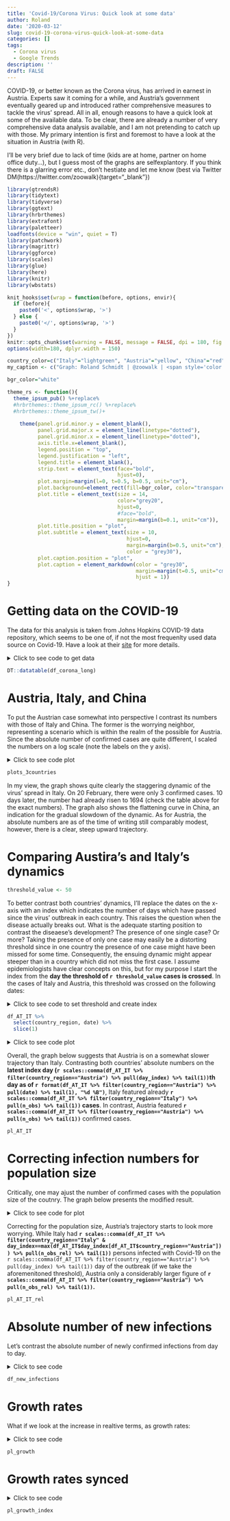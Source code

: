 ```yaml
---
title: 'Covid-19/Corona Virus: Quick look at some data'
author: Roland
date: '2020-03-12'
slug: covid-19-corona-virus-quick-look-at-some-data
categories: []
tags:
  - Corona virus
  - Google Trends
description: ''
draft: FALSE
---
```


COVID-19, or better known as the Corona virus, has arrived in earnest in Austria. Experts saw it coming for a while, and Austria's government eventually geared up and introduced rather comprehensive measures to tackle the virus' spread. All in all, enough reasons to have a quick look at some of the available data. To be clear, there are already a number of very comprehensive data analysis available, and I am not pretending to catch up with those. My primary intention is first and foremost to have a look at the situation in Austria (with R).

I'll be very brief due to lack of time (kids are at home, partner on home office duty...), but I guess most of the graphs are selfexplantory. If you think  there is a glarring error etc., don't hestiate and let me know (best via Twitter DM(https://twitter.com/zoowalk){target="_blank"})

```r
library(gtrendsR)
library(tidytext)
library(tidyverse)
library(ggtext)
library(hrbrthemes)
library(extrafont)
library(paletteer)
loadfonts(device = "win", quiet = T)
library(patchwork)
library(magrittr)
library(ggforce)
library(scales)
library(glue)
library(here)
library(knitr)
library(wbstats)


```


```r
knit_hooks$set(wrap = function(before, options, envir){
  if (before){
    paste0('<', options$wrap, '>')
  } else {
    paste0('</', options$wrap, '>')
  }
})
knitr::opts_chunk$set(warning = FALSE, message = FALSE, dpi = 180, fig.height = 5, fig.width = 7, fig.align = "center")
options(width=180, dplyr.width = 150)

country_color=c("Italy"="lightgreen", "Austria"="yellow", "China"="red")
my_caption <- c("Graph: Roland Schmidt | @zoowalk | <span style='color:black'>**https://werk.statt.codes**</span>")

bgr_color="white"

theme_rs <- function(){
  theme_ipsum_pub() %+replace%
  #hrbrthemes::theme_ipsum_rc() %+replace%
  #hrbrthemes::theme_ipsum_tw()+
  
    theme(panel.grid.minor.y = element_blank(),
          panel.grid.major.x = element_line(linetype="dotted"),
          panel.grid.minor.x = element_line(linetype="dotted"),
          axis.title.x=element_blank(),
          legend.position = "top",
          legend.justification = "left",
          legend.title = element_blank(),
          strip.text = element_text(face="bold", 
                                    hjust=0),
          plot.margin=margin(l=0, t=0.5, b=0.5, unit="cm"),
          plot.background=element_rect(fill=bgr_color, color="transparent"),
          plot.title = element_text(size = 14, 
                                    color="grey20",
                                    hjust=0,
                                    #face="bold", 
                                    margin=margin(b=0.1, unit="cm")),
          plot.title.position = "plot",
          plot.subtitle = element_text(size = 10, 
                                       hjust=0,
                                       margin=margin(b=0.5, unit="cm"),
                                       color = "grey30"),
          plot.caption.position = "plot",
          plot.caption = element_markdown(color = "grey30", 
                                          margin=margin(t=0.5, unit="cm"),
                                          hjust = 1))
}


```

# Getting data on the COVID-19

The data for this analysis is taken from Johns Hopkins COVID-19 data repository, which seems to be one of, if not the most frequenlty used data source on Covid-19. Have a look at their [site](https://coronavirus.jhu.edu/){target="_blank"} for more details.

<details closed> 
<summary>Click to see code to get data</summary>
Get the raw data from the repository with the `readr` package, clean the names with `janitor`; then flip the data into a long format, and summarize to get country totals (as opposed to amounts for subregions). The `datatable` function from the `DT` package quickly produces a searchable html table.


```r
hopkins_link <- "https://raw.githubusercontent.com/CSSEGISandData/COVID-19/master/csse_covid_19_data/csse_covid_19_time_series/time_series_19-covid-Confirmed.csv"

df_corona <- readr::read_csv(hopkins_link) %>% 
  janitor::clean_names()

df_corona_long <- df_corona %>% 
  select(-lat, -long) %>% 
  pivot_longer(cols=-c("province_state", "country_region"),
               names_to = "date",
               values_to = "n_obs") %>% 
  mutate(date=str_remove(date, "x") %>% 
           str_replace_all(., "_", "-") %>% 
           lubridate::mdy(.))  

df_corona_long <- df_corona_long %>% 
  group_by(country_region, date) %>% 
  summarise(n_obs=sum(n_obs, na.rm=T)) %>% 
  ungroup()
```
</details>

```r
DT::datatable(df_corona_long)
```

# Austria, Italy, and China

To put the Austrian case somewhat into perspective I contrast its numbers with those of Italy and China. The former is the worrying neighbor, representing a scenario which is within the realm of the possible for Austria. Since the absolute number of confirmed cases are quite different, I scaled the numbers on a log scale (note the labels on the y axis).

<details closed> 
<summary>Click to see code  plot</summary>
```r
plots_3countries <- df_corona_long %>% 
  filter(str_detect(country_region, "Austria|Italy|China")) %>% 
  ggplot()+
  labs(title="Convid-19: Confirmed cases - Austria, Italy, China",
       subtitle=glue("Case count as of: ", "<span style='color:white'>
                     {format(max(df_corona_long$date), '%A, %d %b %Y')}</span>", 
                       "; ",
                       "Note that <span style='color:white'>y axis is log-transformed </span>.","\n"),
       caption=c("Data: John's Hopkins  COVID-19 Data Repository (github.com/CSSEGISandData/COVID-19)",
                 "\nGraph: Roland Schmidt | @zoowalk | https:://werk.statt.codes"),
       y="number of confirmed cases")+
  geom_line(aes(x=date,
                y=n_obs,
                color=country_region),
            size=1)+
  geom_text(data=. %>% filter(date==max(df_corona_long$date)),
            aes(x=date,
                y=n_obs*1.7,
                label=paste(country_region, 
                            scales::comma(n_obs)),
                color=country_region,
                hjust=1))+
  scale_x_date(breaks=scales::date_breaks(width="1 month"),
               labels = scales::label_date_short(),
               expand=expansion(mult=c(0, 0.05)))+
  scale_y_log10(labels=scales::label_comma())+
  scale_color_manual(values=country_color)+
  theme_ft_rc()+
  theme(legend.position="none",
        plot.caption = element_text(hjust=c(0, 0)),
        panel.grid.minor.y = element_blank(),
        plot.subtitle = element_markdown(),
        axis.title.x = element_blank())
```
</details>
```r
plots_3countries
```

In my view, the graph shows quite clearly the staggering dynamic of the virus' spread in Italy. On 20 February, there were only 3 confirmed cases. 10 days later, the number had already risen to 1694 (check the table above for the exact numbers). The graph also shows the flattening curve in China, an indication for the gradual slowdown of the dynamic. As for Austria, the absolute numbers are as of the time of writing still comparably modest, however, there is a clear, steep upward trajectory. 

# Comparing Austira's and Italy's dynamics

```r
threshold_value <- 50
```

To better contrast both countries' dynamics, I'll replace the dates on the x-axis with an index which indicates the number of days which have passed since the virus' outbreak in each country. This raises the question when the disease actually breaks out. What is the adequate starting position to contrast the diseaese's development? The presence of one single case? Or more? Taking the presence of only one case may easily be a distorting threshold since in one country the presence of one case might have been missed for some time. Consequently, the ensuing dynamic might appear steeper than in a country which did not miss the first case. I assume epidemiologists have clear concepts on this, but for my purpose I start the index from the **day the threshold of `r threshold_value` cases is crossed**. In the cases of Italy and Austria, this threshold was crossed on the following dates:

<details closed> 
<summary>Click to see code to set threshold and create index</summary>
```r

df_AT_IT <- df_corona_long %>% 
  filter(str_detect(country_region, "Austria|Italy")) %>% 
  group_by(country_region, date) %>% 
  summarise(n_obs=sum(n_obs, na.rm=T)) %>% 
  group_by(country_region) %>% 
  arrange(date, .by_group=T) %>% 
  mutate(threshold_indicator=case_when(n_obs>threshold_value ~ 1,
                                TRUE ~ 0)) %>% 
  filter(threshold_indicator>0) %>% 
  mutate(day_index=row_number()) 

```
</details>

```r
df_AT_IT %>% 
  select(country_region, date) %>% 
  slice(1)
```

<details closed> 
<summary>Click to see code  plot</summary>
To overlap the lines for Austria and Italy, we have to replace the dates of the x-axis with a common index. As a starting point for this index, I chose the day when the number of `r threshold_value`  confirmed cases was crossed for the first time. That's what the first code block does. The second block produces the graph.

```r
pl_AT_IT <- df_AT_IT %>% 
  ggplot()+
  geom_vline(xintercept=df_AT_IT %>% 
               filter(country_region=="Austria") %>% 
               pull(day_index) %>% 
               max(),
             color="white")+
  geom_line(aes(x=day_index,
                y=n_obs,
                color=country_region))+
  geom_point(data=. %>% filter(day_index==max(df_AT_IT$day_index[df_AT_IT$country_region=="Austria"])),
              aes(x=day_index,
                  size=2,
                y=n_obs,
                color=country_region))+
  labs(title="Covid-19: Comparing dynamics in Austria and Italy",
       subtitle=glue("Starting <span style='color:white'>from day when threshold of {threshold_value} cases was crossed </span>.
       Data as of <span style='color:white'>{format(max(df_AT_IT$date), '%A, %d %b %Y')}</span>."),
       caption=c("Data: John's Hopkins  COVID-19 Data Repository (github.com/CSSEGISandData/COVID-19)",
                 "\nGraph: Roland Schmidt | @zoowalk | https:://werk.statt.codes"),
       x="# days since more then 10 confirmed cases",
       y="# confirmed cases")+
  scale_x_continuous(limits=c(1, NA),
                     breaks=c(1, seq(0, max(df_AT_IT$day_index), 5)),
                     minor_breaks = NULL)+
  scale_color_manual(values=country_color)+

  geom_text(data=. %>%  filter(day_index==max(df_AT_IT$day_index[df_AT_IT$country_region=="Austria"]) &
                                 country_region=="Austria"),
              aes(x=day_index,
                  y=n_obs,
                  color=country_region,
                  label=paste0("latest # Austria;",
                               day_index, " days after threshold:", "\n",
                               comma(n_obs))),
            nudge_x = 0.5,
            nudge_y= 250,
            check_overlap = T,
            hjust=0,
            show.legend = F)+
  geom_text(data=. %>%  filter(day_index==max(df_AT_IT$day_index[df_AT_IT$country_region=="Austria"])&
                                 country_region=="Italy"),
            aes(x=day_index,
                y=n_obs,
                color=country_region,
                label=paste0("Italy ", format(date, '%d %b'), ";",
                             day_index, " days after threshold:", "\n", comma(n_obs))),
            nudge_x = -0.5,
            nudge_y= 500,
            check_overlap = T,
            hjust=1,
            show.legend = F)+
  geom_text(data=. %>%  filter(date==as.Date(max(df_AT_IT$date)) &
                                 country_region=="Italy"),
            aes(x=day_index,
                y=n_obs,
                color=country_region,
                label=paste0("latest # Italy: ", 
                             comma(n_obs))),
            nudge_x = 0,
            nudge_y= 500,
            check_overlap = T,
            hjust=1,
            show.legend = F)+
  scale_y_continuous(limits=c(10, NA),
                     minor_breaks = NULL,
                     labels=scales::label_comma(),
                     breaks=c(10, seq(1000, 12000, 2500)))+
  theme_ft_rc()+
  theme(legend.position = "none",
        #legend.justification = "left",
        plot.subtitle = element_markdown(),
        plot.caption = element_text(hjust=c(0, 0)),
        legend.title=element_blank())


```
</details>

Overall, the graph below suggests that Austria is on a somewhat slower trajectory than Italy. Contrasting both countries' absolute numbers on the **latest index day (`r scales::comma(df_AT_IT %>% filter(country_region=="Austria") %>% pull(day_index) %>% tail(1))`th day as of `r format(df_AT_IT %>% filter(country_region=="Austria") %>% pull(date) %>% tail(1), "%d %B")`**, Italy featured already **`r scales::comma(df_AT_IT %>% filter(country_region=="Italy") %>% pull(n_obs) %>% tail(1))` cases**. In contrast, Austria featured **`r scales::comma(df_AT_IT %>% filter(country_region=="Austria") %>% pull(n_obs) %>% tail(1))`** confirmed cases. 

```r
pl_AT_IT
```

# Correcting infection numbers for population size

Critically, one may ajust the number of confirmed cases with the population size of the coutnry. The graph below presents the modified result.

<details closed> 
<summary>Click to see code for plot</summary>
I retrieve Italy's and Austria's population data from the World Bank's pertaining database, accessed via the `wbstats` package.
```r
pop_data <- wb(indicator = "SP.POP.TOTL", startdate = 2018, enddate = 2018) %>% 
  filter(str_detect(country, "Austria|Italy"))

df_AT_IT <- df_AT_IT %>% 
  left_join(., 
            pop_data %>% select(country, pop.size=value),
            by=c("country_region"="country")) %>% 
  mutate(n_obs_rel=n_obs/(pop.size/100000))  
  
pl_AT_IT_rel <- df_AT_IT %>% 
  ggplot()+
  geom_vline(xintercept=df_AT_IT %>% 
               filter(country_region=="Austria") %>% 
               pull(day_index) %>% 
               max(),
             color="white")+
  geom_line(aes(x=day_index,
                y=n_obs_rel,
                color=country_region))+
  geom_point(data=. %>% filter(day_index==max(df_AT_IT$day_index[df_AT_IT$country_region=="Austria"])),
             aes(x=day_index,
                 size=2,
                 y=n_obs_rel,
                 color=country_region))+
  labs(title="Covid-19: Comparing dynamics in Austria and Italy",
       subtitle=glue("Confirmed cases <span style='color:white'>per 100,000 inhabitants</span>. Starting <span style='color:white'>from day when threshold of {threshold_value} cases was crossed </span>.
       \nData as of <span style='color:white'>{format(max(df_AT_IT$date), '%A, %d %b %Y')}</span>."),
       caption=c("Data: John's Hopkins  COVID-19 Data Repository (github.com/CSSEGISandData/COVID-19)",
                 "\nGraph: Roland Schmidt | @zoowalk | https:://werk.statt.codes"),
       x="# days since more then 10 confirmed cases",
       y="# confirmed cases per 100,000 inhabitants")+
  scale_x_continuous(limits=c(1, NA),
                     breaks=c(1, seq(0, max(df_AT_IT$day_index), 5)),
                     minor_breaks = NULL)+
  scale_color_manual(values=country_color)+
  geom_text(data=. %>%  filter(day_index==max(df_AT_IT$day_index[df_AT_IT$country_region=="Austria"]) &
                                 country_region=="Austria"),
            aes(x=day_index,
                y=n_obs_rel,
                color=country_region,
                label=paste0("latest # Austria;",
                             day_index, " days after threshold:", 
                             round(n_obs_rel, 1))),
            nudge_x = 1,
            nudge_y= 2,
            check_overlap = T,
            hjust=1,
            show.legend = F)+
  geom_text(data=. %>%  filter(day_index==max(df_AT_IT$day_index[df_AT_IT$country_region=="Austria"])&
                                 country_region=="Italy"),
            aes(x=day_index,
                y=n_obs_rel,
                color=country_region,
                label=paste0("Italy ", format(date, '%d %b'), ";",
                             day_index, " days after threshold:", 
                             round(n_obs_rel, 1))),
            nudge_x = 0.5,
            nudge_y= 0,
            check_overlap = T,
            hjust=0,
            show.legend = F)+
  geom_text(data=. %>%  filter(date==as.Date(max(df_AT_IT$date)) &
                                 country_region=="Italy"),
            aes(x=day_index,
                y=n_obs_rel,
                color=country_region,
                label=paste0("latest # Italy: ", 
                             round(n_obs_rel, 1))),
            nudge_x = -1,
            check_overlap = T,
            hjust=1,
            show.legend = F)+
  #scale_y_percent(labels = scales::label_percent(accuracy=0.001))+
  scale_y_continuous(minor_breaks = NULL)+
  theme_ft_rc()+
  theme(legend.position = "none",
        #legend.justification = "left",
        plot.subtitle = element_markdown(lineheight = .5),
        plot.caption = element_text(hjust=c(0, 0)),
        legend.title=element_blank())



```
</details>
Correcting for the population size, Austria's trajectory starts to look more worrying. While Italy had **`r scales::comma(df_AT_IT %>% filter(country_region=="Italy" & day_index==max(df_AT_IT$day_index[df_AT_IT$country_region=="Austria"])) %>% pull(n_obs_rel) %>% tail(1))`** persons infected with Covid-19 on the `r scales::comma(df_AT_IT %>% filter(country_region=="Austria") %>% pull(day_index) %>% tail(1))` day of the outbreak (if we take the aforemenitoned threshold), Austria only a considerably larger figure of **`r scales::comma(df_AT_IT %>% filter(country_region=="Austria") %>% pull(n_obs_rel) %>% tail(1))`.**



```r
pl_AT_IT_rel
```


# Absolute number of new infections

Let's contrast the absolute number of newly confirmed infections from day to day.

<details closed> 
<summary>Click to see code</summary> 
```r

df_new_infections <- df_AT_IT %>% 
  group_by(country_region) %>% 
  arrange(date, .by_group=T) %>% 
  mutate(new_infections=n_obs-lag(n_obs)) %>% 
  mutate(max_new_infections=max(new_infections, na.rm = T)) %>% 
  filter(threshold_indicator>0) %>% 
  mutate(day_index=row_number()) %>% 
  ggplot()+
  labs(title="Covid-19: Daily number of new confirmed cases in Austria and Italy",
       subtitle=glue("Data as of <span style='color:white'>{format(max(df_AT_IT$date), '%A, %d %b %Y')}</span>."),
       caption=c("Data: John's Hopkins  COVID-19 Data Repository (github.com/CSSEGISandData/COVID-19)",
                 "\nGraph: Roland Schmidt | @zoowalk | https:://werk.statt.codes"),
       y="# of new confirmed cases per day")+
  geom_bar(aes(x=date,
               y=new_infections,
               color=country_region,
               fill=country_region),
           stat="identity")+
  geom_text(data=. %>% filter(day_index %% 2 != 0 ),
            aes(x=date,
                y=max_new_infections*1.1,
                color=country_region,
                label=scales::comma(new_infections),
                fill=country_region),
            stat="identity")+
  geom_text(data=. %>% filter(day_index %% 2 == 0 ),
            aes(x=date,
               y=max_new_infections*1.25,
               color=country_region,
                label=scales::comma(new_infections),
               fill=country_region),
          stat="identity")+
  facet_wrap(vars(country_region),
             scales="free_y",
             nrow=2)+
  scale_y_continuous(labels=scales::label_comma(accuracy = 1),
                     expand=expansion(mult=c(0, 0.1)))+
  scale_fill_manual(values=country_color)+
  scale_color_manual(values=country_color)+
  scale_x_date(labels=scales::label_date_short(),
               breaks=breaks_width(width = "1 day"))+
  theme_ft_rc()+
  theme(legend.position = "none",
        axis.title.x = element_blank(),
        panel.grid.major.x = element_blank(),
        panel.grid.minor.x = element_blank(),
        plot.subtitle = element_markdown(lineheight = .5),
        plot.caption = element_text(hjust=c(0, 0)),
        legend.title=element_blank())




```
</details> 



```r
df_new_infections
```

 
# Growth rates 
 
What if we look at the increase in realtive terms, as growth rates:
 
<details closed> 
<summary>Click to see code</summary>
```r

# growth rates --------------------------------------------------------------

pl_growth <- df_corona_long %>% 
  filter(str_detect(country_region, "Austria|Italy")) %>% 
  mutate(threshold_indicator=case_when(n_obs>threshold_value ~ 1,
                                       TRUE ~ 0)) %>% 
  group_by(country_region) %>% 
  arrange(date, .by_group=T) %>% 
  filter(threshold_indicator>0) %>%
  mutate(day_index=row_number()) %>%
  mutate(n_obs_prior=lag(n_obs)) %>% 
  mutate(change=(n_obs-n_obs_prior)/n_obs_prior) %>% 
  #filter(date>as.Date("2020-03-01")) %>% 
  ungroup() %>% 
  ggplot()+
  labs(title="Covid-19: Daily growth rates in Austria and Italy",
       subtitle=glue("<span style='color:white'>Daily Percentage change of number of confirmed cases</span> compared to previous day.<br>Data as of <span style='color:white'>{format(max(df_AT_IT$date), '%A, %d %b %Y')}</span>."),
       caption=c("Data: John's Hopkins  COVID-19 Data Repository (github.com/CSSEGISandData/COVID-19)",
                 "\nGraph: Roland Schmidt | @zoowalk | https:://werk.statt.codes"),
       x="# days since more then 10 confirmed cases",
       x="date",
       y="% change to previous day")+
  geom_bar(aes(x=date,
               y=change,
               fill=country_region,
               group=country_region,
               color=country_region),
           width = 0.8,
           stat ="identity",
           position=position_dodge(preserve="single"))+
  # geom_text(aes(x=date,
  #               y=change+0.13,
  #               group=country_region,
  #               label=scales::number(change, 
  #                                    scale=100,
  #                                    accuracy=0.1),
  #               color=country_region,
  #               fill=country_region),
  #           position=position_dodge(width=1),
  #           size=3,
  #           hjust=1,
  #           angle= 45)+
  
    geom_text(data=. %>%  filter(country_region=="Italy"),
              aes(x=date,
                y=2.5,
                group=country_region,
                label=scales::number(change, 
                                     scale=100,
                                     accuracy=0.1),
                color=country_region,
                fill=country_region),
            position=position_dodge(width=1),
            size=4,
            hjust=.5)+
      geom_text(data=. %>%  filter(country_region=="Austria"),
              aes(x=date,
                y=2.7,
                group=country_region,
                label=scales::number(change, 
                                     scale=100,
                                     accuracy=0.1),
                color=country_region,
                fill=country_region),
            position=position_dodge(width=1),
            size=4,
            hjust=.5)+
  scale_y_continuous(labels=scales::label_percent(scale=100))+
  scale_fill_manual(values=country_color)+
  scale_color_manual(values=country_color)+
  scale_x_date(labels=scales::label_date_short(),
               minor_breaks = NULL,
               breaks=scales::date_breaks(width="1 day"),
               guide = guide_axis(n.dodge=1))+
  theme_ft_rc()+
  theme(legend.position = "top",
        legend.justification = "left",
        plot.subtitle = element_markdown(lineheight = .5),
        plot.caption = element_text(hjust=c(0, 0)),
        legend.title=element_blank())

 

```
</details>


```r
pl_growth
```

# Growth rates synced

<details closed> 
<summary>Click to see code</summary> 
```r

# > growth rates on index axis ----------------------------------------------

pl_growth_index <- df_corona_long %>% 
  filter(str_detect(country_region, "Austria|Italy")) %>% 
  mutate(threshold_indicator=case_when(n_obs>threshold_value ~ 1,
                                       TRUE ~ 0)) %>% 
  group_by(country_region) %>% 
  arrange(date, .by_group=T) %>% 
  filter(threshold_indicator>0) %>%
  mutate(day_index=row_number()) %>%
  mutate(n_obs_prior=lag(n_obs)) %>% 
  mutate(change=(n_obs-n_obs_prior)/n_obs_prior) %>% 
  #filter(date>as.Date("2020-03-01")) %>% 
  ungroup() %>% 
  ggplot()+
  labs(title="Covid-19: Daily growth rates in Austria and Italy",
       subtitle=glue("<span style='color:white'>Daily Percentage change of number of confirmed cases</span> compared to previous day.
       <br>Starting <span style='color:white'>from day when threshold of {threshold_value} cases was crossed </span>.
                     <br>Data as of <span style='color:white'>{format(max(df_AT_IT$date), '%A, %d %b %Y')}</span>."),
       caption=c("Data: John's Hopkins  COVID-19 Data Repository (github.com/CSSEGISandData/COVID-19)",
                 "\nGraph: Roland Schmidt | @zoowalk | https:://werk.statt.codes"),
       x="# days since more then 10 confirmed cases",
       x="date",
       y="% change to previous day")+
  geom_bar(aes(x=day_index,
               y=change,
               fill=country_region,
               group=country_region,
               color=country_region),
           width = 0.8,
           stat ="identity",
           position=position_dodge(preserve="single"))+
  # geom_text(aes(x=day_index,
  #               y=change+0.1,
  #               group=country_region,
  #               label=scales::number(change, 
  #                                    scale=100,
  #                                    accuracy=0.1),
  #               color=country_region,
  #               fill=country_region),
  #           position=position_dodge(width=1),
  #           size=3,
  #           angle= 45)+
  
    geom_text(data=. %>%  filter(country_region=="Italy"),
              aes(x=day_index,
                y=2.5,
                group=country_region,
                label=scales::number(change, 
                                     scale=100,
                                     accuracy=0.1),
                color=country_region,
                fill=country_region),
            position=position_dodge(width=1),
            size=4,
            hjust=.5)+
      geom_text(data=. %>%  filter(country_region=="Austria"),
              aes(x=day_index,
                y=2.7,
                group=country_region,
                label=scales::number(change, 
                                     scale=100,
                                     accuracy=0.1),
                color=country_region,
                fill=country_region),
            position=position_dodge(width=1),
            size=4,
            hjust=0)+
  
  scale_y_continuous(labels=scales::label_percent(scale=100))+
  scale_fill_manual(values=country_color)+
  scale_color_manual(values=country_color)+
  # scale_x_date(labels=scales::label_date_short(),
  #              breaks=scales::date_breaks(width="1 day"),
  #              guide = guide_axis(n.dodge=1))+
  theme_ft_rc()+
  theme(legend.position = "top",
        legend.justification = "left",
        plot.subtitle = element_markdown(lineheight = .5),
        plot.caption = element_text(hjust=c(0, 0)),
        legend.title=element_blank())

 



```
</details>

```r
pl_growth_index
```
